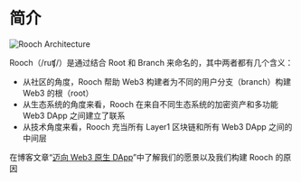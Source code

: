 # 简介


<Image
  src="/logo/rooch_black_combine.svg"
  alt="Rooch Architecture"
  width={600}
  height={600}
  class="mx-auto my-20"
/>

Rooch（/ruʧ/）是通过结合 Root 和 Branch 来命名的，其中两者都有几个含义：

- 从社区的角度，Rooch 帮助 Web3 构建者为不同的用户分支（branch）构建 Web3 的根（root）
- 从生态系统的角度来看，Rooch 在来自不同生态系统的加密资产和多功能 Web3 DApp 之间建立了联系
- 从技术角度来看，Rooch 充当所有 Layer1 区块链和所有 Web3 DApp 之间的中间层

在博客文章“[迈向 Web3 原生 DApp](/blog/rooch-towards-web3-native-dapps)”中了解我们的愿景以及我们构建 Rooch 的原因
